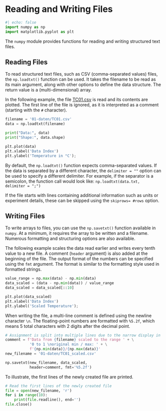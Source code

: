 # Reading and Writing Files

```{python}
#| echo: false
import numpy as np
import matplotlib.pyplot as plt
```

The `numpy` module provides functions for reading and writing structured text files.

## Reading Files

To read structured text files, such as CSV (comma-separated values) files, the `np.loadtxt()` function can be used. It takes the filename to be read as its main argument, along with other options to define the data structure. The return value is a (multi-dimensional) array.

In the following example, the file [TC01.csv](https://firedynamics.github.io/LectureComputerScience/_downloads/0d1a3bfbc82fa134e08585d6151e9f46/TC01.csv) is read and its contents are plotted. The first line of the file is ignored, as it is interpreted as a comment (starting with the `#` character).

```{python}
filename = '01-daten/TC01.csv'
data = np.loadtxt(filename)
```

```{python}
print("Data:", data)
print("Shape:", data.shape)
```

```{python}
plt.plot(data)
plt.xlabel('Data Index')
plt.ylabel('Temperature in °C');
```

By default, the `np.loadtxt()` function expects comma-separated values. If the data is separated by a different character, the `delimiter = ""` option can be used to specify a different delimiter. For example, if the separator is a semicolon, the function call would look like:
`np.loadtxt(data.txt, delimiter = ";")`

If the file starts with lines containing additional information such as units or experiment details, these can be skipped using the `skiprows= #rows` option.

## Writing Files

To write arrays to files, you can use the `np.savetxt()` function available in `numpy`. At a minimum, it requires the array to be written and a filename. Numerous formatting and structuring options are also available.

The following example scales the data read earlier and writes every tenth value to a new file. A comment (`header` argument) is also added at the beginning of the file. The output format of the numbers can be specified using the `fmt` argument. The format is similar to the formatting style used in formatted strings.

```{python}
value_range = np.max(data) - np.min(data)
data_scaled = (data - np.min(data)) / value_range
data_scaled = data_scaled[::10]
```

```{python}
plt.plot(data_scaled)
plt.xlabel('Data Index')
plt.ylabel('Scaled Temperature');
```

When writing the file, a multi-line comment is defined using the newline character `\n`. The floating-point numbers are formatted with `%5.2f`, which means 5 total characters with 2 digits after the decimal point.

```{python}
# Assignment is split into multiple lines due to the narrow display in the script
comment = f'Data from {filename} scaled to the range ' + \
           '0 to 1 \noriginal min / max: ' + \
           f'{np.min(data)}/{np.max(data)}'
new_filename = '01-daten/TC01_scaled.csv'

np.savetxt(new_filename, data_scaled, 
           header=comment, fmt='%5.2f')
```

To illustrate, the first lines of the newly created file are printed.

```{python}
# Read the first lines of the newly created file
file = open(new_filename, 'r')
for i in range(10):
    print(file.readline(), end='')
file.close()
```

<!-- ::: {.callout-tip collapse="true"}

## Intermediate Exercise: Reading and Writing Array Data

::: {.callout-caution icon="false" collapse="true"}

## Solution

::: -->

